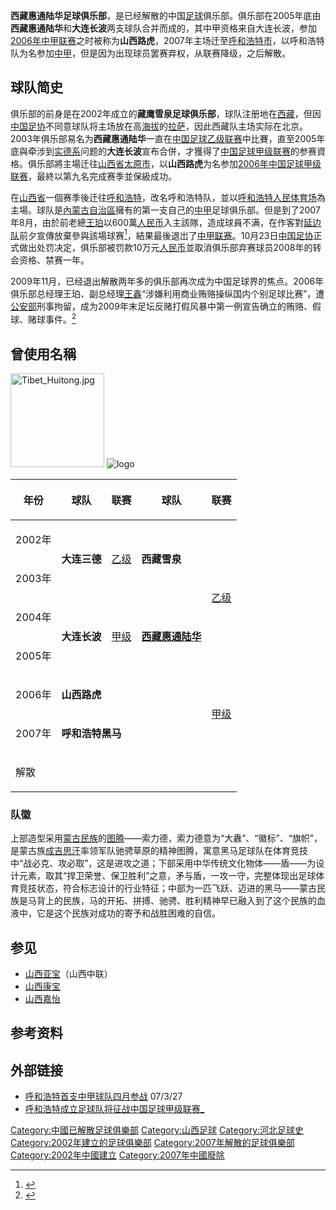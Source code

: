 {{Football club infobox |
  clubname = 西藏惠通陆华 |
  image    = [[File:HohhotBlackHorseSport.jpg|logo]] | 
  fullname = 西藏惠通陆华足球俱乐部|
  nickname = |
  founded  =2002年  |
 dissolved = 2007年底 |
  city = [[中华人民共和国|中国]]-[[內蒙古|內蒙古]]-[[呼和浩特|呼和浩特]]|
  ground   = [[呼和浩特人民体育场|呼和浩特人民体育场]] |
 chairman = |
 capacity = |
  manager  = |
  league   = [[中国足球甲级联赛|中国足球甲级联赛]] |
  season   = 2007年[[中国足球甲级联赛|中甲]]|
  position = 弃权|
pattern_la1=|pattern_b1=_yellowthindkbluesides|pattern_ra1=|
  leftarm1=FFD700|body1=FFD700|rightarm1=FFD700|shorts1=FFD700|socks1=FFD700|
  pattern_la2=|pattern_b2=_unknown|pattern_ra2=|
  leftarm2=FFFFFF|body2=FFFFFF|rightarm2=FFFFFF|shorts2=FFFFFF|socks2=FFFFFF|
}}
'''西藏惠通陆华足球俱乐部'''，是已经解散的中国[[足球|足球]]俱乐部。俱乐部在2005年底由'''西藏惠通陆华'''和'''大连长波'''两支球队合并而成的，其中甲资格来自大连长波，参加[[2006年中国足球甲级联赛|2006年中甲联赛]]之时被称为'''山西路虎'''，2007年主场迁至[[呼和浩特市|呼和浩特市]]，以呼和浩特队为名参加[[2007年中国足球甲级联赛|中甲]]，但是因为出现球员罢赛弃权，从联赛降级，之后解散。

==球队简史==
俱乐部的前身是在2002年成立的'''藏鹰雪泉足球俱乐部'''，球队注册地在[[西藏|西藏]]，但因[[中国足协|中国足协]]不同意球队将主场放在高[[海拔|海拔]]的[[拉萨|拉萨]]，因此西藏队主场实际在北京。2003年俱乐部易名为'''西藏惠通陆华'''一直在[[中国足球乙级联赛|中国足球乙级联赛]]中比賽，直至2005年底與牵涉到[[实德系|实德系]]问题的'''大连长波'''宣布合併，才獲得了[[中国足球甲级联赛|中国足球甲级联赛]]的参赛資格。俱乐部將主場迁往[[山西省|山西省]][[太原市|太原市]]，以'''山西路虎'''为名参加[[2006年中国足球甲级联赛|2006年中国足球甲级联赛]]，最終以第九名完成赛季並保級成功。

在[[山西省|山西省]]一個赛季後迁往[[呼和浩特|呼和浩特]]，改名呼和浩特队，並以[[呼和浩特人民体育场|呼和浩特人民体育场]]為主場。球队是[[內蒙古自治區|內蒙古自治區]]擁有的第一支自己的[[中国足球甲级联赛|中甲]]足球俱乐部。但是到了2007年8月，由於前老總[[王珀|王珀]]以600萬[[人民币|人民币]]入主該隊，造成球員不满，在作客對[[延邊足球俱樂部|延边队]]前夕宣傳放棄參與該場球赛<ref>{{Cite web |url=http://sports.sohu.com/20070804/n251413661.shtml |title=王珀入主中甲引发地震 呼和浩特队赛前集体弃权 |access-date=2007-08-04 |archive-date=2018-10-08 |archive-url=https://web.archive.org/web/20181008032800/http://sports.sohu.com/20070804/n251413661.shtml |dead-url=no }}</ref>，結果最後退岀了[[中国足球甲级联赛|中甲联赛]]。10月23日[[中国足协|中国足协]]正式做出处罚决定，俱乐部被罚款10万元[[人民币|人民币]]並取消俱乐部弃赛球员2008年的转会资格、禁赛一年。

2009年11月，已经退出解散两年多的俱乐部再次成为中国足球界的焦点。2006年俱乐部总经理王珀、副总经理[[王鑫_(足球运动员)|王鑫]]“涉嫌利用商业贿赂操纵国内个别足球比赛”，遭[[中国公安部|公安部]]刑事拘留，成为2009年末足坛反赌打假风暴中第一例宣告确立的贿赂、假球、赌球事件。<ref>{{cite news|url=http://sports.sina.com.cn/j/2009-11-25/18584714413.shtml|title=公安部公布赌球案初步结果 定性商业贿赂操纵比赛|publisher=中国新闻网|date=2009-11-25|accessdate=2009-11-27|archive-date=2020-01-17|archive-url=https://web.archive.org/web/20200117105705/http://sports.sina.com.cn/j/2009-11-25/18584714413.shtml|dead-url=no}}</ref>

==曾使用名稱==
[[File:Tibet_Huitong.jpg|150px]]
[[File:Shanxi_Aosen_Luhu.gif|logo]]
{|class="wikitable" border=1 style="text-align:center"
!年份
!球队
!联赛
!球队
!联赛
|-
|2002年||rowspan="2"|'''大连三德'''||rowspan="2"|[[中国足球乙级联赛|乙级]]||rowspan="2"|'''西藏雪泉'''||rowspan="4"|[[中国足球乙级联赛|乙级]]
|-
|2003年
|-
|2004年||rowspan="2"|'''大连长波'''||rowspan="2"|[[中国足球甲级联赛|甲级]]||rowspan="2"|'''[[西藏惠通陆华|西藏惠通陆华]]'''
|-
|2005年
|-
|2006年||colspan="3"|'''山西路虎'''||rowspan="2"|[[中国足球甲级联赛|甲级]]
|-
|2007年||colspan="3"|'''呼和浩特黑马'''
|-
|colspan="5" bgcolor="orange"|解散
|}

===队徽===
上部造型采用[[蒙古族|蒙古民族]]的[[图腾|图腾]]——索力德，索力德意为“大纛”、“徽标”、“旗帜”，是蒙古族[[成吉思汗|成吉思汗]]率领军队驰骋草原的精神图腾，寓意黑马足球队在体育竞技中“战必克、攻必取”，这是进攻之道；下部采用中华传统文化物体——盾——为设计元素，取其“捍卫荣誉、保卫胜利”之意，矛与盾，一攻一守，完整体现出足球体育竞技状态，符合标志设计的行业特征；中部为一匹飞跃、迈进的黑马——蒙古民族是马背上的民族，马的开拓、拼搏、驰骋、胜利精神早已融入到了这个民族的血液中，它是这个民族对成功的寄予和战胜困难的自信。

== 参见 ==
* [[山西亚宝|山西亚宝]]（山西中联）
* [[山西康宝|山西康宝]]
* [[山西嘉怡|山西嘉怡]]

==参考资料==   
{{reflist}}

==外部链接==
*[http://news.nmgnews.com.cn/hhht/article/20070327/134697_1.html 呼和浩特首支中甲球队四月参战] {{Wayback|url=http://news.nmgnews.com.cn/hhht/article/20070327/134697_1.html |date=20070928032310 }} 07/3/27
*[https://web.archive.org/web/20070930033518/http://www.cnsai.com/news/detail.asp?tid=222 呼和浩特成立足球队将征战中国足球甲级联赛_]

{{fb start}}
{{中甲 2007}}
{{fb end}}
{{中国足球乙级联赛冠军}}

[[Category:中國已解散足球俱樂部|Category:中國已解散足球俱樂部]]
[[Category:山西足球|Category:山西足球]]
[[Category:河北足球史|Category:河北足球史]]
[[Category:2002年建立的足球俱樂部|Category:2002年建立的足球俱樂部]]
[[Category:2007年解散的足球俱樂部|Category:2007年解散的足球俱樂部]]
[[Category:2002年中國建立|Category:2002年中國建立]]
[[Category:2007年中國廢除|Category:2007年中國廢除]]
